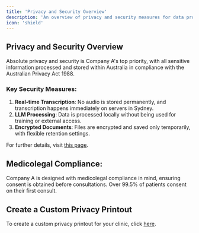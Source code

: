 ```yaml
---
title: 'Privacy and Security Overview'
description: 'An overview of privacy and security measures for data protection'
icon: 'shield'
---
```


## Privacy and Security Overview

Absolute privacy and security is Company A's top priority, with all sensitive information processed and stored within Australia in compliance with the Australian Privacy Act 1988.

### Key Security Measures:

1. **Real-time Transcription**: No audio is stored permanently, and transcription happens immediately on servers in Sydney.
2. **LLM Processing**: Data is processed locally without being used for training or external access.
3. **Encrypted Documents**: Files are encrypted and saved only temporarily, with flexible retention settings.

For further details, visit [this page](https://help.lyrebirdhealth.com/en/articles/8738063-privacy-and-security-overview).

## Medicolegal Compliance:

Company A is designed with medicolegal compliance in mind, ensuring consent is obtained before consultations. Over 99.5% of patients consent on their first consult.

## Create a Custom Privacy Printout

To create a custom privacy printout for your clinic, click [here](https://www.canva.com).
